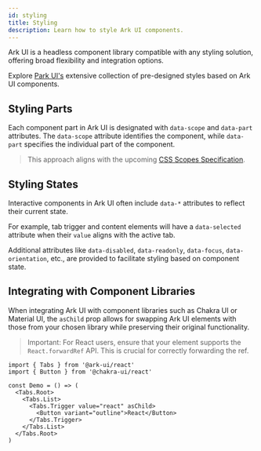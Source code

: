 ```yaml
---
id: styling
title: Styling
description: Learn how to style Ark UI components.
---
```


Ark UI is a headless component library compatible with any styling solution,
offering broad flexibility and integration options.

<InfoBanner title="Looking for a ready-to-use solution?">
  Explore <a href="https://park-ui.com">Park UI's</a> extensive collection of pre-designed styles
  based on Ark UI components.
</InfoBanner>

## Styling Parts

Each component part in Ark UI is designated with `data-scope` and `data-part`
attributes. The `data-scope` attribute identifies the component, while
`data-part` specifies the individual part of the component.

> This approach aligns with the upcoming
> [CSS Scopes Specification](https://drafts.csswg.org/css-cascade-6/#example-463550a5).

## Styling States

Interactive components in Ark UI often include `data-*` attributes to reflect
their current state.

For example, tab trigger and content elements will have a `data-selected`
attribute when their `value` aligns with the active tab.

Additional attributes like `data-disabled`, `data-readonly`, `data-focus`,
`data-orientation`, etc., are provided to facilitate styling based on component
state.

## Integrating with Component Libraries

When integrating Ark UI with component libraries such as Chakra UI or Material
UI, the `asChild` prop allows for swapping Ark UI elements with those from your
chosen library while preserving their original functionality.

> Important: For React users, ensure that your element supports the
> `React.forwardRef` API. This is crucial for correctly forwarding the ref.

```tsx
import { Tabs } from '@ark-ui/react'
import { Button } from '@chakra-ui/react'

const Demo = () => (
  <Tabs.Root>
    <Tabs.List>
      <Tabs.Trigger value="react" asChild>
        <Button variant="outline">React</Button>
      </Tabs.Trigger>
    </Tabs.List>
  </Tabs.Root>
)
```
